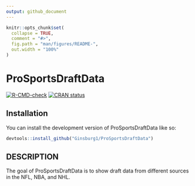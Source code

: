 ```yaml
---
output: github_document
---
```


<!-- README.md is generated from README.Rmd. Please edit that file -->

```r
knitr::opts_chunk$set(
  collapse = TRUE,
  comment = "#>",
  fig.path = "man/figures/README-",
  out.width = "100%"
)
```

# ProSportsDraftData

<!-- badges: start -->
[![R-CMD-check](https://github.com/Ginsburg1/ProSportsDraftData/actions/workflows/R-CMD-check.yaml/badge.svg)](https://github.com/Ginsburg1/ProSportsDraftData/actions/workflows/R-CMD-check.yaml)
[![CRAN status](https://www.r-pkg.org/badges/version/ProSportsDraftData)](https://CRAN.R-project.org/package=ProSportsDraftData)
<!-- badges: end -->


## Installation

You can install the development version of ProSportsDraftData like so:

``` r
devtools::install_github("Ginsburg1/ProSportsDraftData")
```
## DESCRIPTION

The goal of ProSportsDraftData is to show draft data from different sources in the NFL, NBA, and NHL.
